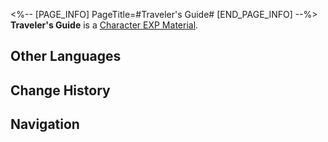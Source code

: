<%-- [PAGE_INFO]
PageTitle=#Traveler's Guide#
[END_PAGE_INFO] --%>
{{Item Infobox
|id          = 213
|image       = Item Traveler's Guide.png{{subst:void|<!--$UPLOAD:<<SpriteOutput/ItemFigures/213.png>-<Item Traveler's Guide.png>-<Item Icons>>-->}}
|type        = Character EXP Material
|invCategory = Upgrade Materials
|rarity      = 4
|effect      = 
|description = Experience material for characters. Provides 20,000 Character EXP.
|source1     = [[Calyx (Golden): Bud of Memories (undefined)]]
|source2     = [[Forgotten Hall]]
}}
{{Description|Required reading for world exploration. Press the "Read" button to tune in to an attractive voice in a language you understand, telling you about the legendary encounters of renowned adventurers across different worlds as well as the precious wisdom and knowledge that they have gathered.<br /><br />''"All-new series of the Traveler's Guide, ''The Chef's Manual to Galactic Cuisine'', is now available for purchase."''<br />''"For submissions, please connect to synesthesia beacon ERD-23θ to contact an Intelligentsia Guild representative. Method of payment can be arranged to your convenience."''}}
'''Traveler's Guide''' is a [[Character EXP Material]].

==Other Languages==
{{Other Languages
|en   = Traveler's Guide
|zhs  = 漫游指南
|zht  = 漫遊指南
|ja   = 漫遊指南
|ko   = 여행 가이드
|es   = Guía del espíritu viajero
|fr   = Guide du voyageur
|ru   = Путеводитель путешественника
|th   = คู่มือการเดินทาง
|vi   = Hướng Dẫn Dạo Chơi
|de   = Reiseführer
|id   = Traveler's Guide
|pt   = Guia do Viajante
}}

==Change History==
{{Change History|1.0}}

==Navigation==
{{Upgrade Material Navbox}}
